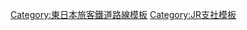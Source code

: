 {{Navbox
|name=東日本旅客鐵道東京支社
|state=collapsed
|title=[[File:JR logo (east).svg|25px]] {{Link-ja|東日本旅客鐵道東京支社|東日本旅客鉄道東京支社}}
|titlestyle = border-left:solid 3em green; border-right:solid 3em green; background-color:#ddd;
|listclass = hlist
|group1 = 路線
|list1 = [[東北新幹線]]（[[上越新幹線]] - [[北陸新幹線]]） - [[東海道本線]]（[[東海道線 (JR東日本)|東海道線]] - [[京濱東北線]] - [[橫須賀線]] - [[湘南新宿線]] - [[上野東京線]]） - [[東北本線]]（[[宇都宮線]] - [[高崎線]] - [[埼京線]] - [[京濱東北線]] - [[湘南新宿線]] - [[上野東京線]]） - [[山手線]]  - [[赤羽線]]（[[埼京線]]） - [[中央本線]]（[[中央線快速]] - [[中央·總武緩行線]]） - [[總武本線]]（[[總武快速線]] -  [[中央·總武緩行線]]） - [[常磐線]]（[[常磐快速線]] - [[常磐緩行線]] - [[上野東京線]]） - [[京葉線]] - [[武藏野線]]
|group2 = 車輛基地
|list2 = {{Link-ja|東京綜合車輛中心|東京総合車両センター}} - {{Link-ja|尾久車輛中心|尾久車両センター}} - {{Link-ja|田端運轉所|田端運転所}} - {{Link-ja|松戶車輛中心|松戸車両センター}} - {{Link-ja|東京新幹線車輛中心|東京新幹線車両センター}}
}}<noinclude>
[[Category:東日本旅客鐵道路線模板]]
[[Category:JR支社模板]]
</noinclude>